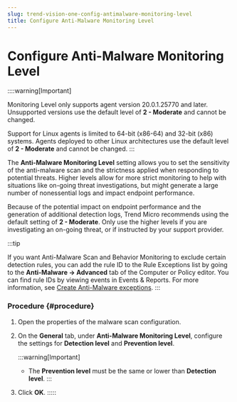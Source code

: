 ```yaml
---
slug: trend-vision-one-config-antimalware-monitoring-level
title: Configure Anti-Malware Monitoring Level
---
```

# Configure Anti-Malware Monitoring Level

::::warning[Important]

Monitoring Level only supports agent version 20.0.1.25770 and later. Unsupported versions use the default level of **2 - Moderate** and cannot be changed.

Support for Linux agents is limited to 64-bit (x86-64) and 32-bit (x86) systems. Agents deployed to other Linux architectures use the default level of **2 - Moderate** and cannot be changed.
:::

The **Anti-Malware Monitoring Level** setting allows you to set the sensitivity of the anti-malware scan and the strictness applied when responding to potential threats. Higher levels allow for more strict monitoring to help with situations like on-going threat investigations, but might generate a large number of nonessential logs and impact endpoint performance.

Because of the potential impact on endpoint performance and the generation of additional detection logs, Trend Micro recommends using the default setting of **2 - Moderate**. Only use the higher levels if you are investigating an on-going threat, or if instructed by your support provider.

:::tip

If you want Anti-Malware Scan and Behavior Monitoring to exclude certain detection rules, you can add the rule ID to the Rule Exceptions list by going to the **Anti-Malware → Advanced** tab of the Computer or Policy editor. You can find rule IDs by viewing events in Events & Reports. For more information, see [Create Anti-Malware exceptions](create-anti-malware-exceptions.mdx).
:::

### Procedure {#procedure}

1.  Open the properties of the malware scan configuration.

2.  On the **General** tab, under **Anti-Malware Monitoring Level**, configure the settings for **Detection level** and **Prevention level**.

    :::warning[Important]

    - The **Prevention level** must be the same or lower than **Detection level**.
    :::

3.  Click **OK**.
:::::

